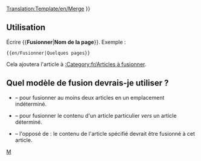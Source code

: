 <noinclude>[[Translation:Template/en/Merge]]</noinclude>
{{en/Ambox| type  = move
| image = en/Manual/Merge.png
| text  =  {{#IF: {{{1|}}} |
Il a été suggéré que le contenu de cet article et de ''[[:{{{1}}}|{{{1}}}]]'' soient <span class="plainlinks">[http://fr.wikipedia.org/wiki/Wikip%C3%A9dia:Pages_%C3%A0_fusionner fusionné]</span> dans un nouvel article. ([[:{{NAMESPACE}} talk:{{{1}}}|Discuter]]) | Aucun nom de page n'a été fourni, réglez ceci ou supprimez ce modèle
}} }}<includeonly>{{{2|[[Category:en/Articles à unifier|{{en/NOMDELAPAGE}}]]}}}</includeonly><noinclude>

==Utilisation==
Écrire <nowiki>{{</nowiki>'''Fusionner'''|'''Nom de la page'''<nowiki>}}</nowiki>. Exemple :
<pre>{{en/Fusionner|Quelques pages}}</pre>
Cela ajoutera l'article à [[:Category:fr/Articles à fusionner]].

==Quel modèle de fusion devrais-je utiliser ?==
* {{en/S|fr/Wiki/Fusionner}} &ndash; pour fusionner au moins deux articles en un emplacement indéterminé.
* {{en/S|fr/Wiki/FusionnerA}} &ndash; pour fusionner le contenu d'un article particulier ''vers'' un article déterminé.
* {{en/S|fr/Wiki/FusionnerDepuis}} &ndash; l'opposé de {{en/S|fr/Wiki/FusionnerA}} : le contenu de l'article spécifié devrait être fusionné à cet article.

[[Category:fr/Manual/Base Set/Infobox|M]]</noinclude>
